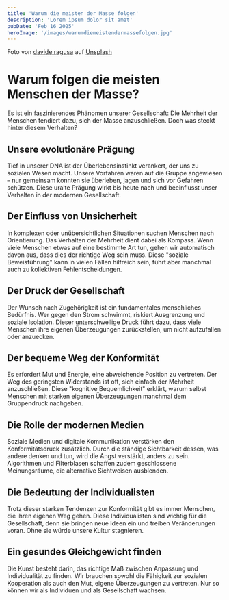 ```yaml
---
title: 'Warum die meisten der Masse folgen'
description: 'Lorem ipsum dolor sit amet'
pubDate: 'Feb 16 2025'
heroImage: '/images/warumdiemeistendermassefolgen.jpg'
---
```

Foto von <a href="https://unsplash.com/de/@davideragusa?utm_content=creditCopyText&utm_medium=referral&utm_source=unsplash">davide ragusa</a> auf <a href="https://unsplash.com/de/fotos/graustufenfoto-von-menschen-die-auf-einem-stuhl-sitzen-gcDwzUGuUoI?utm_content=creditCopyText&utm_medium=referral&utm_source=unsplash">Unsplash</a>
      
# Warum folgen die meisten Menschen der Masse?

Es ist ein faszinierendes Phänomen unserer Gesellschaft: Die Mehrheit der Menschen tendiert dazu, sich der Masse anzuschließen. Doch was steckt hinter diesem Verhalten?

## Unsere evolutionäre Prägung

Tief in unserer DNA ist der Überlebensinstinkt verankert, der uns zu sozialen Wesen macht. Unsere Vorfahren waren auf die Gruppe angewiesen – nur gemeinsam konnten sie überleben, jagen und sich vor Gefahren schützen. Diese uralte Prägung wirkt bis heute nach und beeinflusst unser Verhalten in der modernen Gesellschaft.

## Der Einfluss von Unsicherheit

In komplexen oder unübersichtlichen Situationen suchen Menschen nach Orientierung. Das Verhalten der Mehrheit dient dabei als Kompass. Wenn viele Menschen etwas auf eine bestimmte Art tun, gehen wir automatisch davon aus, dass dies der richtige Weg sein muss. Diese "soziale Beweisführung" kann in vielen Fällen hilfreich sein, führt aber manchmal auch zu kollektiven Fehlentscheidungen.

## Der Druck der Gesellschaft

Der Wunsch nach Zugehörigkeit ist ein fundamentales menschliches Bedürfnis. Wer gegen den Strom schwimmt, riskiert Ausgrenzung und soziale Isolation. Dieser unterschwellige Druck führt dazu, dass viele Menschen ihre eigenen Überzeugungen zurückstellen, um nicht aufzufallen oder anzuecken.

## Der bequeme Weg der Konformität

Es erfordert Mut und Energie, eine abweichende Position zu vertreten. Der Weg des geringsten Widerstands ist oft, sich einfach der Mehrheit anzuschließen. Diese "kognitive Bequemlichkeit" erklärt, warum selbst Menschen mit starken eigenen Überzeugungen manchmal dem Gruppendruck nachgeben.

## Die Rolle der modernen Medien

Soziale Medien und digitale Kommunikation verstärken den Konformitätsdruck zusätzlich. Durch die ständige Sichtbarkeit dessen, was andere denken und tun, wird die Angst verstärkt, anders zu sein. Algorithmen und Filterblasen schaffen zudem geschlossene Meinungsräume, die alternative Sichtweisen ausblenden.

## Die Bedeutung der Individualisten

Trotz dieser starken Tendenzen zur Konformität gibt es immer Menschen, die ihren eigenen Weg gehen. Diese Individualisten sind wichtig für die Gesellschaft, denn sie bringen neue Ideen ein und treiben Veränderungen voran. Ohne sie würde unsere Kultur stagnieren.

## Ein gesundes Gleichgewicht finden

Die Kunst besteht darin, das richtige Maß zwischen Anpassung und Individualität zu finden. Wir brauchen sowohl die Fähigkeit zur sozialen Kooperation als auch den Mut, eigene Überzeugungen zu vertreten. Nur so können wir als Individuen und als Gesellschaft wachsen.